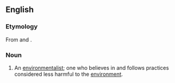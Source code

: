 {{rfv}}
==English==

===Etymology===
From {{term|green}} and {{term|body}}.

===Noun===
{{en-noun|pl=greenbodies}}

# An [[environmentalist]]; one who believes in and follows practices considered less harmful to the [[environment]].